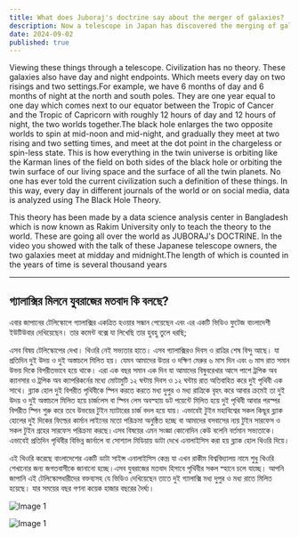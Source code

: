 ```yaml
---
title: What does Juboraj's doctrine say about the merger of galaxies?
description: Now a telescope in Japan has discovered the merging of galaxies and a video footage of it has been shown by a Bangladeshi YouTuber. I am citing exactly what I wrote in his comment box; 
date: 2024-09-02
published: true
---
```


Viewing these things through a telescope. Civilization has no theory. These galaxies also have day and night endpoints. Which meets every day on two risings and two settings.For example, we have 6 months of day and 6 months of night at the north and south poles. They are one year equal to one day which comes next to our equator between the Tropic of Cancer and the Tropic of Capricorn with roughly 12 hours of day and 12 hours of night, the two worlds together.The black hole enlarges the two opposite worlds to spin at mid-noon and mid-night, and gradually they meet at two rising and two setting times, and meet at the dot point in the chargeless or spin-less state. This is how everything in the twin universe is orbiting like the Karman lines of the field on both sides of the black hole or orbiting the twin surface of our living space and the surface of all the twin planets. No one has ever told the current civilization such a definition of these things. In this way, every day in different journals of the world or on social media, data is analyzed using The Black Hole Theory.

This theory has been made by a data science analysis center in Bangladesh which is now known as Rakim University only to teach the theory to the world. These are going all over the world as JUBORAJ's DOCTRINE. In the video you showed with the talk of these Japanese telescope owners, the two galaxies meet at midday and midnight.The length of which is counted in the years of time is several thousand years

---

## গ‍্যালাক্সির মিলনে যুবরাজের মতবাদ কি বলছে?

এবার জাপানের টেলিস্কোপে গ‍্যালাক্সির একত্রিত হওয়ার সন্ধান পেয়েছেন এবং এর একটি ভিডিও ফুটেজ বাংলাদেশী ইউটিউবার দেখিয়েছেন। তার কমেন্ট বক্সে যা লিখেছি তার হুবহু তুলে ধরছি; 

এসব বিষয় টেলিস্কোপের দেখা। থিওরি নেই সভ‍্যতার হাতে। এসব গ‍্যালাক্সিরও দিবস ও রাত্রির শেষ বিন্দু আছে। যা প্রতিদিন দুই উদয় ও দুই অস্তাচলে মিলিত হয়। যেমন আমাদের উত্তর ও দক্ষিণ মেরুর ৬ মাস দিন এবং ৬ মাস রাত সমান উভয় দিকে বিপরীতভাবে হয়ে থাকে। এরা এক বছর সমান এক দিন যা আমাদের বিষুবরেখার আসে পাশে ট্রপিক অব ক‍্যানসার ও ট্রপিক অব ক‍্যাপরিকর্নের মধ‍্যে মোটামুটি ১২ ঘন্টায় দিবস ও ১২ ঘন্টায় রাত অতিবাহিত করে দুই পৃথিবী এক সাথে।  ব্ল‍্যাক হোল দুই বিপরীত পৃথিবীকে স্পিন করতে করতে মধ‍্য দুপুর ও মধ‍্য রাত্রিকে বৃহৎ করে আবার ক্রমেই তা দুই উদয় ও দুই অস্তাচলে মিলিত হয়ে চার্জলেস বা স্পিন লেস অবস্হায় ডট পয়েন্টে   মিলিত হয়ে দুই পৃথিবী আবার পরস্পর বিপরীত স্পিন শুরু করে তবে উভয়ের টুইন ম‍্যাটারের চার্জ বদল হয়ে যায়। এভাবেই টুইন মহাবিশ্বের সকল কিছূর ব্ল‍্যাক হোলের দুই দিকের ফিল্ডের কার্মান  লাইনের মতো পরিক্রমা অনুষ্ঠিত হচ্ছে বা     আমাদের বসবাসের ন‍্যয় টুইন সারফেস ও সকল টুইন গ্রহের সারফেস পরিক্রমা করছে।এসব বিষয়ের এমন সংজ্ঞা কোনোদিন কেউ বলেনি বর্তমান সভ‍্যতাকে। এভাবেই প্রতিদিন পৃথিবীর বিভিন্ন জার্নালে বা সোশ‍্যাল মিডিয়ায় ডাটা দেখে এনালাইসিস করা হয় ব্ল‍্যাক হোল থিওরি দিয়ে।

এই থিওরি করেছে বাংলাদেশের একটি ডাটা সাইন্স এনালাইসিস কেন্দ্র যা এখন রাকীম বিশ্ববিদ্যালয় নামে শুধু থিওরি শেখানোর জন‍্য জগতবাসীকে জানানো হচ্ছে।এসব যুবরাজের মতবাদ হিসাবে পৃথিবীর সকল স্হানে চলে যাচ্ছে। আপনি জাপানি এই টেলিস্কোপধারীদের বক্তব‍্যসহ যে ভিডিও দেখিয়েছেন তাতে দুই গ‍্যালাক্সি মধ‍্য দুপুর ও মধ‍্য রাতে মিলিত হয়েছে। যার সময়ের বছর গণনা কয়েক হাজার বছরের দৈর্ঘ্য।

![Image 1]( https://github.com/arifalmas/Rakim-University/blob/main/public/2024-09-02.jpg?raw=true )

![Image 1]( https://github.com/arifalmas/Rakim-University/blob/main/public/2024-09-02TWO.jpg?raw=true )
